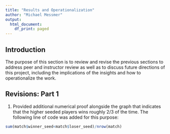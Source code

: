 ```yaml
---
title: "Results and Operationalization"
author: "Michael Messmer"
output:
  html_document:
    df_print: paged
---
```


## Introduction

The purpose of this section is to review and revise the previous sections to address peer and instructor review as well as to discuss future directions of this project, including the implications of the insights and how to operationalize the work.

## Revisions: Part 1

1. Provided additional numerical proof alongside the graph that indicates that the higher seeded players wins roughly 2/3 of the time. The following line of code was added for this purpose:

```r
sum(match$winner_seed<match$loser_seed)/nrow(match)
```
